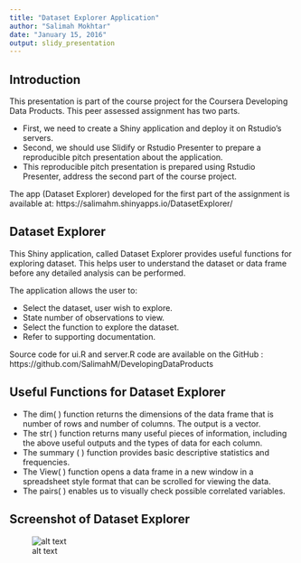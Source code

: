 ```yaml
---
title: "Dataset Explorer Application"
author: "Salimah Mokhtar"
date: "January 15, 2016"
output: slidy_presentation
---
```


## Introduction

This presentation is part of the course project for the Coursera Developing Data Products. This peer assessed assignment has two parts. 

- First, we need to create a Shiny application and deploy it on Rstudio's servers. 
- Second, we should use Slidify or Rstudio Presenter to prepare a reproducible pitch presentation about the application.
- This reproducible pitch presentation is prepared using Rstudio Presenter, address the second part of the course project.

The app (Dataset Explorer) developed for the first part of the assignment is available at: https://salimahm.shinyapps.io/DatasetExplorer/



## Dataset Explorer

This Shiny application, called Dataset Explorer provides useful functions for exploring dataset. This helps user to understand the dataset or data frame before any detailed analysis can be performed.

The application allows the user to:

- Select the dataset, user wish to explore.
-	State number of observations to view.
-	Select the function to explore the dataset.
-	Refer to supporting documentation.

Source code for ui.R and server.R code are available on the GitHub : https://github.com/SalimahM/DevelopingDataProducts



## Useful Functions for Dataset Explorer
-	The dim( ) function returns the dimensions of the data frame that is number of rows and number of columns. The output is a vector.
-	The str( ) function returns many useful pieces of information, including the above useful outputs and the types of data for each column.
-	The summary ( ) function provides basic descriptive statistics and frequencies.
-	The View( ) function opens a data frame in a new window in a spreadsheet style format that can be scrolled for viewing the data. 
-	The pairs( ) enables us to visually check possible correlated variables.

## Screenshot of Dataset Explorer

![alt text](myimage.png)



